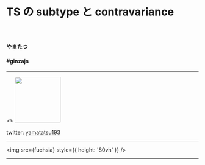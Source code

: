 
# TS の subtype と contravariance

##### 　

#### やまたつ

#### \#ginzajs

---

<>
  <img src={yamatatsu} width='120px' />
  <br />
  <div>twitter: <a href='https://twitter.com/yamatatsu193'>yamatatsu193</a></div>
</>

---

<img src={fuchsia} style={{ height: '80vh' }} />

---

<!-- contents -->
